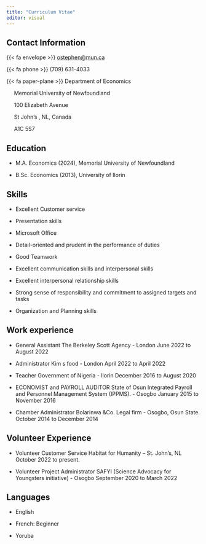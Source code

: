 ```yaml
---
title: "Curriculum Vitae"
editor: visual
---
```


## Contact Information

{{< fa envelope >}} [ostephen@mun.ca](mailto:ostephen@mun.ca)

{{< fa phone >}} (709) 631-4033

{{< fa paper-plane >}} Department of Economics

     Memorial University of Newfoundland

     100 Elizabeth Avenue

     St John's , NL, Canada

     A1C 5S7


## Education

-   M.A. Economics (2024), Memorial University of Newfoundland

-   B.Sc. Economics (2013), University of Ilorin

## Skills

-   Excellent Customer service

-   Presentation skills

-   Microsoft Office

-   Detail-oriented and prudent in the performance of duties

-   Good Teamwork

-   Excellent communication skills and interpersonal skills

-   Excellent interpersonal relationship skills

-   Strong sense of responsibility and commitment to assigned targets and tasks

-   Organization and Planning skills


## Work experience 

-   General Assistant
The Berkeley Scott Agency - London
June 2022 to August 2022

-   Administrator
Kim s food - London
April 2022 to April 2022

-   Teacher
Government of Nigeria - Ilorin
December 2016 to August 2020

-   ECONOMIST and PAYROLL AUDITOR
State of Osun Integrated Payroll and Personnel Management System (IPPMS). - Osogbo
January 2015 to November 2016

-   Chamber Administrator
Bolarinwa &Co. Legal firm - Osogbo, Osun State.
October 2014 to December 2014

## Volunteer Experience

-   Volunteer Customer Service
Habitat for Humanity – St. John’s, NL
October 2022 to present.

-   Volunteer Project Administrator
SAFYI (Science Advocacy for Youngsters initiative) - Osogbo
September 2020 to March 2022

## Languages

-   English

-   French: Beginner

-   Yoruba